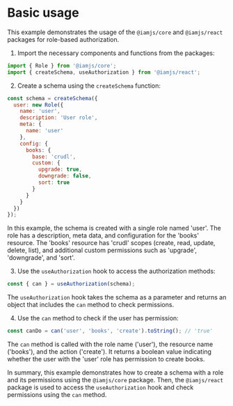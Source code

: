 # Basic usage

This example demonstrates the usage of the `@iamjs/core` and `@iamjs/react` packages for role-based authorization.

1. Import the necessary components and functions from the packages:

```javascript
import { Role } from '@iamjs/core';
import { createSchema, useAuthorization } from '@iamjs/react';
```

2. Create a schema using the `createSchema` function:

```javascript
const schema = createSchema({
  user: new Role({
    name: 'user',
    description: 'User role',
    meta: {
      name: 'user'
    },
    config: {
      books: {
        base: 'crudl',
        custom: {
          upgrade: true,
          downgrade: false,
          sort: true
        }
      }
    }
  })
});
```

In this example, the schema is created with a single role named 'user'. The role has a description, meta data, and configuration for the 'books' resource. The 'books' resource has 'crudl' scopes (create, read, update, delete, list), and additional custom permissions such as 'upgrade', 'downgrade', and 'sort'.

3. Use the `useAuthorization` hook to access the authorization methods:

```javascript
const { can } = useAuthorization(schema);
```

The `useAuthorization` hook takes the schema as a parameter and returns an object that includes the `can` method to check permissions.

4. Use the `can` method to check if the user has permission:

```javascript
const canDo = can('user', 'books', 'create').toString(); // 'true'
```

The `can` method is called with the role name ('user'), the resource name ('books'), and the action ('create'). It returns a boolean value indicating whether the user with the 'user' role has permission to create books.

In summary, this example demonstrates how to create a schema with a role and its permissions using the `@iamjs/core` package. Then, the `@iamjs/react` package is used to access the `useAuthorization` hook and check permissions using the `can` method.&#x20;
